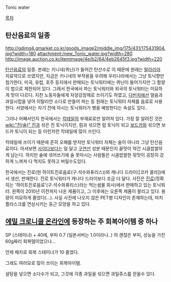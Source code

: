 Tonic water

[[목차]]
== 탄산음료의 일종 ==
http://gdimg4.gmarket.co.kr/goods_image2/middle_img/175/431/175431904.jpg?width=180 attachment:/new_Tonic_water.jpg?width=280 http://image.auction.co.kr/itemimage/4e/b2/64/4eb2645f3.jpg?width=220

[[탄산음료]]의 일종. 본래는 키니네(퀴닌)가 들어간 탄산수로 이 때문에 원래는 [[말라리아]] 치료약으로 쓰였지만, 지금은 키니네의 부작용을 우려해 우리나라에서는 그냥 토닉향만 첨가한다. 미국, 유럽, 호주 등지에서 판매되는 토닉워터에는 퀴닌이 들어가지만 그 함량이 법으로 제한되어 있다. 그래서 한국에서 파는 토닉워터와 외국의 토닉워터는 미묘하게 맛이 다르다. 지친 노동자들에게 자양강장제로 쓰이기도 하였고, [[다빈치]]에선 얼음과 과일시럽을 넣어 이탈리안 소다로 만들어 파는 등 원래는 토닉워터 자체를 음료로 사용한다. 서양에서는 자기 전에 마시는 토닉워터가 병을 예방한다는 속설도 있다..

그러나 어째서인지 한국에서는 [[칵테일]]의 부재료로만 알려져 있다. 가장 잘 알려진 것은 [[wiki:"진(술)" 진]]과 섞은 진 토닉이지만, 럼과 섞으면 럼 토닉이 되고 [[보드카]]와 섞으면 보드카 토닉이 되는 등 이런저런 칵테일에 많이 쓰인다.

칵테일에 쓰이기 때문에 흔히 오해를 받지만 토닉워터 자체는 술이 아니라 그냥 탄산음료이다. 마셔보면 [[사이다]]보다는 덜 달고 [[구연산]] 성분 때문인지 끝맛이 약간 시큼쌉쌀하게 남는다. 하지만 술에 섞어쓰기에 술 못마시는 사람들은 시큼쌉쌀한 뒷맛이 굉장히 강하게 느껴져 다 먹지도 못하고 버릴수도있다.

한국에서는 진로(현 하이트진로음료(구.석수와퓨리스))와 캐나다 드라이([코카 콜라])에서 생산, 판매한다. 진로 토닉워터가 캐나다 드라이보다 조금 더 달다. 사진은 [[진로]](정확히는 '하이트진로음료'(구.석수와퓨리스)라는 먹는샘물 회사)에서 판매하고 있는 토닉워터. 왼쪽이 2010년 이전까지 나온 제품이고, 그 이후에는 오른쪽 제품이 팔리고 있다. 용량이 미묘하게 줄었다(…). 사실 사진에 나오지 않은 PET병 디자인이 존재하는데, 마치 플라스크를 연상시키는 둥근 모양을 하고 있다.

== [[에밀 크로니클 온라인]]에 등장하는 주 회복아이템 중 하나 ==
SP (스테미너) + 40에, 부피 0.7 (일본서버는 1.0이라나..) 의 괜찮은 부피, 성능을 가진 60g짜리 회복템이었으나...

언제 패치로 회복 스테미너가 10 줄었다.

그래도 여러모로 많이 쓰이는 회복아이템.

설탕을 넣으면 소다수가 되고, 그것에 각종 과일을 섞으면 과일쥬스를 얻을수 있다.
